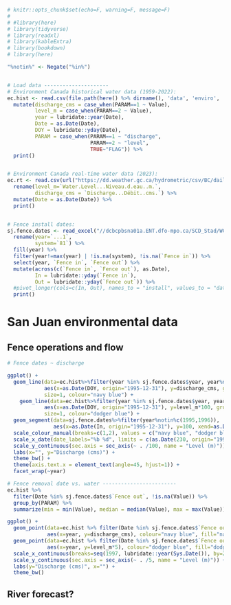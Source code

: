 

```r
# knitr::opts_chunk$set(echo=F, warning=F, message=F)
# 
# #library(here)
# library(tidyverse)
# library(readxl)
# library(kableExtra)
# library(bookdown)
# library(here)

"%notin%" <- Negate("%in%")


# Load data ---------------------
# Environment Canada historical water data (1959-2022): 
ec.hist <- read.csv(file.path(here() %>% dirname(), 'data', 'enviro', '08HA010_daily_20230817T1738_1959-2022.csv'), skip=1) %>% 
  mutate(discharge_cms = case_when(PARAM==1 ~ Value),
         level_m = case_when(PARAM==2 ~ Value),
         year = lubridate::year(Date),
         Date = as.Date(Date),
         DOY = lubridate::yday(Date),
         PARAM = case_when(PARAM==1 ~ "discharge",
                           PARAM==2 ~ "level",
                           TRUE~"FLAG")) %>% 
  print()


# Environment Canada real-time water data (2023):
ec.rt <- read.csv(url("https://dd.weather.gc.ca/hydrometric/csv/BC/daily/BC_08HA010_daily_hydrometric.csv")) %>% 
  rename(level_m=`Water.Level...Niveau.d.eau..m.`,
         discharge_cms = `Discharge...Débit..cms.`) %>% 
  mutate(Date = as.Date(Date)) %>%
  print()


# Fence install dates: 
sj.fence.dates <- read_excel("//dcbcpbsna01a.ENT.dfo-mpo.ca/SCD_Stad/WCVI/ESCAPEMENT/Data/run timing tables (updated).xlsx", sheet="San Juan", range="A4:AD65") %>% 
  rename(year=`...1`,
         system=`81`) %>%
  fill(year) %>%
  filter(year!=max(year) | !is.na(system), !is.na(`Fence in`)) %>%
  select(year, `Fence in`, `Fence out`) %>%
  mutate(across(c(`Fence in`, `Fence out`), as.Date),
         In = lubridate::yday(`Fence in`),
         Out = lubridate::yday(`Fence out`)) %>% 
  #pivot_longer(cols=c(In, Out), names_to = "install", values_to = "date") %>%
  print()
```

# **San Juan environmental data**

## Fence operations and flow

```r
# Fence dates ~ discharge

ggplot() +
  geom_line(data=ec.hist%>%filter(year %in% sj.fence.dates$year, year%notin%c(1995,1996), !is.na(discharge_cms)), 
            aes(x=as.Date(DOY, origin="1995-12-31"), y=discharge_cms, group=interaction(year)),
            size=1, colour="navy blue") +
    geom_line(data=ec.hist%>%filter(year %in% sj.fence.dates$year, year%notin%c(1995,1996), !is.na(level_m)), 
            aes(x=as.Date(DOY, origin="1995-12-31"), y=level_m*100, group=interaction(year)),
            size=1, colour="dodger blue") +
  geom_segment(data=sj.fence.dates%>%filter(year%notin%c(1995,1996)), 
               aes(x=as.Date(In, origin="1995-12-31"), y=100, xend=as.Date(Out, origin="1995-12-31"), yend=100), colour="red", size=2)  +
  scale_colour_manual(breaks=c(1,2), values = c("navy blue", "dodger blue")) +
  scale_x_date(date_labels="%b %d", limits = c(as.Date(230, origin="1995-12-31"), as.Date(350, "1995-12-31"))) +
  scale_y_continuous(sec.axis = sec_axis(~ . /100, name = "Level (m)")) +
  labs(x="", y="Discharge (cms)") +
  theme_bw() +
  theme(axis.text.x = element_text(angle=45, hjust=1)) +
  facet_wrap(~year)


```


```r
# Fence removal date vs. water ------------------------
ec.hist %>% 
  filter(Date %in% sj.fence.dates$`Fence out`, !is.na(Value)) %>%
  group_by(PARAM) %>% 
  summarize(min = min(Value), median = median(Value), max = max(Value))

ggplot() +
  geom_point(data=ec.hist %>% filter(Date %in% sj.fence.dates$`Fence out`),
             aes(x=year, y=discharge_cms), colour="navy blue", fill="navy blue", size=3, shape=21) +
  geom_point(data=ec.hist %>% filter(Date %in% sj.fence.dates$`Fence out`),
             aes(x=year, y=level_m*5), colour="dodger blue", fill="dodger blue", size=3, shape=21) +
  scale_x_continuous(breaks=seq(1997, lubridate::year(Sys.Date()), by=2)) +
  scale_y_continuous(sec.axis = sec_axis(~ . /5, name = "Level (m)")) +
  labs(y="Discharge (cms)", x="") +
  theme_bw()


```

## River forecast?














